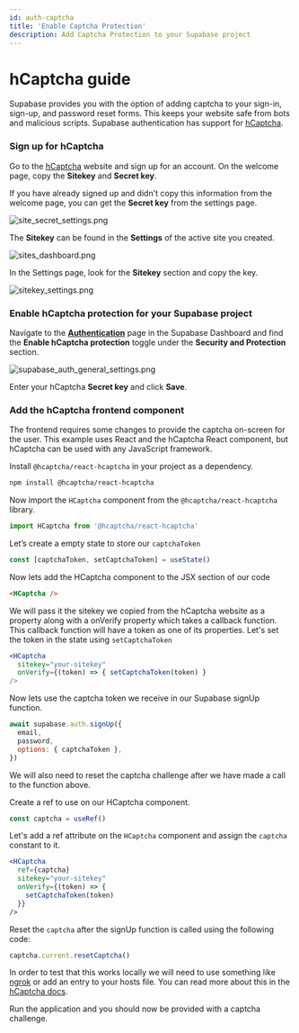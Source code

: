 ```yaml
---
id: auth-captcha
title: 'Enable Captcha Protection'
description: Add Captcha Protection to your Supabase project
---
```



# hCaptcha guide

Supabase provides you with the option of adding captcha to your sign-in, sign-up, and password reset forms. This keeps your website safe from bots and malicious scripts. Supabase authentication has support for [hCaptcha](https://www.hcaptcha.com/).

### Sign up for hCaptcha

Go to the [hCaptcha](https://www.hcaptcha.com/) website and sign up for an account. On the welcome page, copy the **Sitekey** and **Secret key**.

If you have already signed up and didn't copy this information from the welcome page, you can get the **Secret key** from the settings page.

![site_secret_settings.png](/docs/img/guides/auth-captcha/site_secret_settings.png)

The **Sitekey** can be found in the **Settings** of the active site you created.

![sites_dashboard.png](/docs/img/guides/auth-captcha/sites_dashboard.png)

In the Settings page, look for the **Sitekey** section and copy the key.

![sitekey_settings.png](/docs/img/guides/auth-captcha/sitekey_settings.png)

### Enable hCaptcha protection for your Supabase project

Navigate to the **[Authentication](https://app.supabase.com/project/_/auth/settings)** page in the Supabase Dashboard and find the **Enable hCaptcha protection** toggle under the **Security and Protection** section.

![supabase_auth_general_settings.png](/docs/img/guides/auth-captcha/supabase_auth_general_settings.png)

Enter your hCaptcha **Secret key** and click **Save**.

### Add the hCaptcha frontend component

The frontend requires some changes to provide the captcha on-screen for the user. This example uses React and the hCaptcha React component, but hCaptcha can be used with any JavaScript framework.

Install `@hcaptcha/react-hcaptcha` in your project as a dependency.

```bash
npm install @hcaptcha/react-hcaptcha
```

Now import the `HCaptcha` component from the `@hcaptcha/react-hcaptcha` library.

```javascript
import HCaptcha from '@hcaptcha/react-hcaptcha'
```

Let’s create a empty state to store our `captchaToken`

```jsx
const [captchaToken, setCaptchaToken] = useState()
```

Now lets add the HCaptcha component to the JSX section of our code

```html
<HCaptcha />
```

We will pass it the sitekey we copied from the hCaptcha website as a property along with a onVerify property which takes a callback function. This callback function will have a token as one of its properties. Let's set the token in the state using `setCaptchaToken`

```jsx
<HCaptcha
  sitekey="your-sitekey"
  onVerify={(token) => { setCaptchaToken(token) }
/>
```

Now lets use the captcha token we receive in our Supabase signUp function.

```jsx
await supabase.auth.signUp({
  email,
  password,
  options: { captchaToken },
})
```

We will also need to reset the captcha challenge after we have made a call to the function above.

Create a ref to use on our HCaptcha component.

```jsx
const captcha = useRef()
```

Let's add a ref attribute on the `HCaptcha` component and assign the `captcha` constant to it.

```jsx
<HCaptcha
  ref={captcha}
  sitekey="your-sitekey"
  onVerify={(token) => {
    setCaptchaToken(token)
  }}
/>
```

Reset the `captcha` after the signUp function is called using the following code:

```jsx
captcha.current.resetCaptcha()
```

In order to test that this works locally we will need to use something like [ngrok](https://ngrok.com/) or add an entry to your hosts file. You can read more about this in the [hCaptcha docs](https://docs.hcaptcha.com/#local-development).

Run the application and you should now be provided with a captcha challenge.
